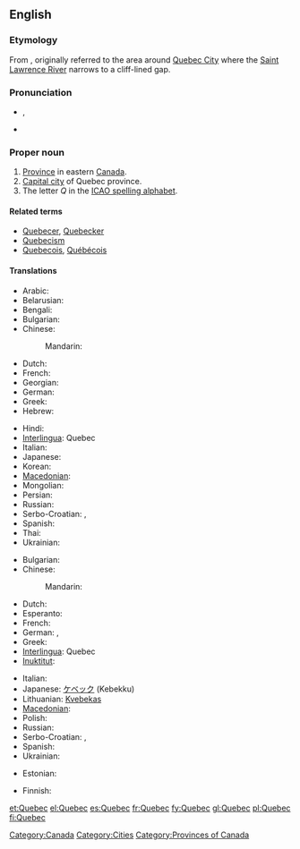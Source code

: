 {{also|Québec}}
==English==
{{wikipedia}}

===Etymology===
From {{etyl|alq}} {{term|kepék||(it) narrows|lang=alq}}, originally referred to the area around [[w:Quebec City|Quebec City]] where the [[w:Saint Lawrence River|Saint Lawrence River]] narrows to a cliff-lined gap.

===Pronunciation===
* {{a|UK}} {{IPA|/ˌkwəˈbɛk/}}, {{SAMPA|/%kw@"bEk/}}
* {{a|Canadian}} {{IPA|/kwəˈbɛk, kəˈbɛk, keɪˈbɛk/}}

===Proper noun===
{{en-proper noun}}

# [[province|Province]] in eastern [[Canada]].
# [[capital city|Capital city]] of Quebec province.
# The letter ''Q'' in the [[ICAO spelling alphabet]].

====Related terms====
* [[Quebecer]], [[Quebecker]]
* [[Quebecism]]
* [[Quebecois]], [[Québécois]]

====Translations====
{{trans-top|province}}
* Arabic: {{t|ar|كيبك|m|tr=kibik|sc=Arab}}
* Belarusian: {{t|be|Квэбэк|m|tr=Kvebék|sc=Cyrl}}
* Bengali: {{t|bn|কুইবেক|tr=ku'ibēka|sc=Beng}}
* Bulgarian: {{t-|bg|Квебек|m|tr=Kvebék}}
* Chinese:
*: Mandarin: {{t|zh|魁北克|tr=Kuíběikè|sc=Hani}}
* Dutch: {{t-|nl|Québec}}
* French: {{t+|fr|Québec|m}}
* Georgian: {{t|ka|კვებეკი|tr=kʼvebekʼi|sc=Geor}}
* German: {{t|de|Québec|n}}
* Greek: {{t|el|Κεμπέκ|m|tr=Kebék|sc=Grek}}
* Hebrew: {{t|he|קוויבק|sc=Hebr}}
{{trans-mid}}
* Hindi: {{t|hi|क्वेबेक|tr=kvēbēk|sc=Deva}}
* [[Interlingua]]: Quebec
* Italian: {{t-|it|Quebec|m}}
* Japanese: {{t|ja|ケベック|tr=Kebekku|sc=Jpan}}
* Korean: {{t|ko|퀘벡|tr=kwebek|sc=Kore}}
* [[Macedonian]]: {{t-|mk|Квебек|m|tr=Kvébek}}
* Mongolian: {{t|mn|Кэбэк|tr=Kebék|sc=Cyrl}}
* Persian: {{t|fa|کبک|tr=kebek|sc=fa-Arab}}
* Russian: {{t-|ru|Квебек|m|tr=Kvebék}}
* Serbo-Croatian: {{t|sh|Квибек|m}},  {{t|sh|Kvibek|m}}
* Spanish: {{t+|es|Quebec|m}}
* Thai: {{t|th|รัฐควิเบก|sc=Thai}}
* Ukrainian: {{t|uk|Квебек|m|tr=Kvebék|sc=Cyrl}}
{{trans-bottom}}

{{trans-top|city}}
* Bulgarian: {{t-|bg|Квебек|m|tr=Kvebék}}
* Chinese:
*: Mandarin: {{t|cmn|魁北克市|tr=Kuíběikè-shì|sc=Hani}}
* Dutch: {{t-|nl|Québec}}
* Esperanto: {{t|eo|Kebekio|xs=Esperanto}}
* French: {{t+|fr|Québec|m}}
* German: {{t-|de|Quebec|n}}, {{t+|de|Québec|n}}
* Greek: {{t+|el|Κεμπέκ}}
* [[Interlingua]]: Quebec
* [[Inuktitut]]: {{t|iu|ᖁᐃᐲᒃ|tr=Quipiik|sc=Cans|xs=Inuktitut}}
{{trans-mid}}
* Italian: {{t-|it|Quebec|m}}
* Japanese: [[ケベック]] (Kebekku)
* Lithuanian: [[Kvebekas]] {{m}}
* [[Macedonian]]: {{t-|mk|Квебек|m|tr=Kvébek}}
* Polish: {{t-|de|Quebec|m}}
* Russian: {{t-|ru|Квебек|m|tr=Kvebék}}
* Serbo-Croatian: {{t|sh|Квибек|m}},  {{t|sh|Kvibek|m}}
* Spanish: {{t+|es|Quebec|m}}
* Ukrainian: {{t|uk|Квебек|m|tr=Kvebék|sc=Cyrl}}
{{trans-bottom}}

{{trans-top|the letter "Q"}}
* Estonian: {{t+|et|Quebec}}
{{trans-mid}}
* Finnish: {{t+|fi|kuu}}
{{trans-bottom}}

[[Category:Canada]]
[[Category:Cities]]
[[Category:Provinces of Canada]]

[[et:Quebec]]
[[el:Quebec]]
[[es:Quebec]]
[[fr:Quebec]]
[[fy:Quebec]]
[[gl:Quebec]]
[[pl:Quebec]]
[[fi:Quebec]]